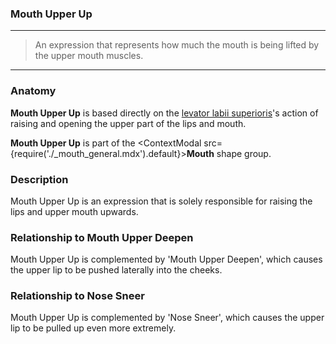
### Mouth Upper Up

***

> An expression that represents how much the 
> mouth is being lifted by the upper mouth muscles.

***

### Anatomy

**Mouth Upper Up** is based directly on the 
[levator labii superioris](https://en.wikipedia.org/wiki/Levator_labii_superioris)'s 
action of raising and opening the upper part of the lips and mouth.

**Mouth Upper Up** is part of 
the <ContextModal src={require('./_mouth_general.mdx').default}><b>Mouth</b></ContextModal> 
shape group. 

### Description

Mouth Upper Up is an expression that is solely 
responsible for raising the lips and upper mouth 
upwards.

### Relationship to Mouth Upper Deepen

Mouth Upper Up is complemented by 'Mouth Upper Deepen', 
which causes the upper lip to be pushed laterally into the cheeks.

### Relationship to Nose Sneer

Mouth Upper Up is complemented by 'Nose Sneer', 
which causes the upper lip to be pulled up even more extremely.
